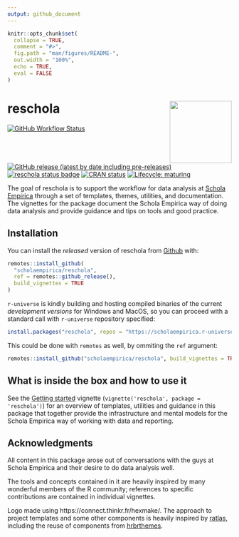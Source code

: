 ```yaml
---
output: github_document
---
```


<!-- README.md is generated from README.Rmd. Please edit that file -->

```r
knitr::opts_chunk$set(
  collapse = TRUE,
  comment = "#>",
  fig.path = "man/figures/README-",
  out.width = "100%",
  echo = TRUE,
  eval = FALSE
)
```

# reschola <a href="https://scholaempirica.github.io/reschola"><img src="man/figures/logo.svg" align="right" height="139" /></a>

<!-- badges: start -->
[![GitHub Workflow Status](https://img.shields.io/github/workflow/status/scholaempirica/reschola/R-CMD-check)](https://github.com/scholaempirica/reschola/actions?query=workflow%3AR-CMD-check)
[![GitHub release (latest by date including pre-releases)](https://img.shields.io/github/v/release/scholaempirica/reschola?include_prereleases)](https://github.com/scholaempirica/reschola/releases)
[![reschola status badge](https://scholaempirica.r-universe.dev/badges/reschola)](https://scholaempirica.r-universe.dev)
[![CRAN status](https://www.r-pkg.org/badges/version/reschola)](https://CRAN.R-project.org/package=reschola)
[![Lifecycle: maturing](https://img.shields.io/badge/lifecycle-maturing-blue.svg)](https://www.tidyverse.org/lifecycle/#maturing)
<!-- badges: end -->

The goal of reschola is to support the workflow for data analysis at [Schola Empirica](http://scholaempirica.org) through a set of templates, themes, utilities, and documentation. The vignettes for the package document the Schola Empirica way of doing data analysis and provide guidance and tips on tools and good practice.

## Installation

You can install the *released* version of reschola from [Github](https://github.com) with:

```r
remotes::install_github(
  "scholaempirica/reschola",
  ref = remotes::github_release(),
  build_vignettes = TRUE
)
```

`r-universe` is kindly building and hosting compiled binaries of the current *development versions* for Windows and MacOS, so you can proceed with a standard call with `r-universe` repository specified:

```r
install.packages("reschola", repos = "https://scholaempirica.r-universe.dev")
```

This could be done with `remotes` as well, by ommiting the `ref` argument:

```r
remotes::install_github("scholaempirica/reschola", build_vignettes = TRUE)
```


## What is inside the box and how to use it

See the [Getting started](articles/reschola.html) vignette (`vignette('reschola', package = 'reschola')`) for an overview of templates, utilities and guidance in this package that together provide the infrastructure and mental models for the Schola Empirica way of working with data and reporting.


## Acknowledgments

All content in this package arose out of conversations with the guys at Schola Empirica and their desire to do data analysis well.

The tools and concepts contained in it are heavily inspired by many wonderful members of the R community; references to specific contributions are contained in individual vignettes.

Logo made using https://connect.thinkr.fr/hexmake/.
The approach to project templates and some other components is heavily inspired by [ratlas](https://github.com/atlas-aai/ratlas/), including the reuse of components from [hrbrthemes](https://hrbrmstr.github.io/hrbrthemes/).
